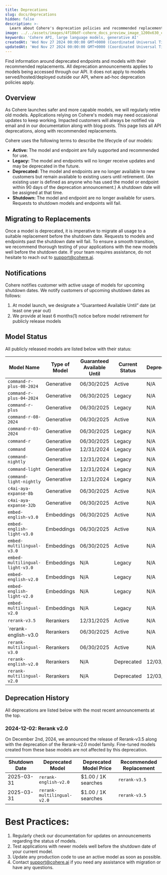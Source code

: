 ```yaml
---
title: Deprecations
slug: docs/deprecations
hidden: false
description: >-
  Learn about Cohere's deprecation policies and recommended replacements
image: ../../assets/images/4f186df-cohere_docs_preview_image_1200x630_copy.jpg
keywords: 'Cohere API, large language models, generative AI'
createdAt: 'Wed Nov 27 2024 00:00:00 GMT+0000 (Coordinated Universal Time)'
updatedAt: 'Wed Nov 27 2024 00:00:00 GMT+0000 (Coordinated Universal Time)'
---
```

Find information around deprecated endpoints and models with their recommended replacements. All deprecation announcements applies to models being accessed through our API. It does not apply to models served/hosted/deployed outside our API, where ad-hoc deprecation policies apply.

## Overview
As Cohere launches safer and more capable models, we will regularly retire old models. Applications relying on Cohere's models may need occasional updates to keep working. Impacted customers will always be notified via email and in our documentation along with blog posts.
This page lists all API deprecations, along with recommended replacements. 

Cohere uses the following terms to describe the lifecycle of our models: 
- **Active:** The model and endpoint are fully supported and recommended for use. 
- **Legacy:** The model and endpoints will no longer receive updates and may be deprecated in the future.
- **Deprecated:** The model and endpoints are no longer available to new customers but remain available to existing users until retirement. (An existing user is defined as anyone who has used the model or endpoint within 90 days of the deprecation announcement.) A shutdown date will be assigned at that time.
- **Shutdown:** The model and endpoint are no longer available for users. Requests to shutdown models and endpoints will fail.

## Migrating to Replacements
Once a model is deprecated, it is imperative to migrate all usage to a suitable replacement before the shutdown date. Requests to models and endpoints past the shutdown date will fail. 
To ensure a smooth transition, we recommend thorough testing of your applications with the new models well before the shutdown date. If your team requires assistance, do not hesitate to reach out to support@cohere.ai.

## Notifications
Cohere notifies customer with active usage of models for upcoming shutdown dates. We notify customers of upcoming shutdown dates as follows: 

1. At model launch, we designate a “Guaranteed Available Until” date (at least one year out) 
2. We provide at least 6 months(1) notice before model retirement for publicly release models

## Model Status
All publicly released models are listed below with their status:

| Model Name                                  | Type of Model | Guaranteed Available Until | Current Status | Deprecated | Shutdown |
| ------------------------------------------- | ------------- | -------------------------- | -------------- |----------- | -------- |
| `command-r-plus-08-2024`                    | Generative    | 06/30/2025                 | Active         | N/A        | N/A      |
| `command-r-plus-04-2024`                    | Generative    | 06/30/2025                 | Legacy         | N/A        | N/A      |
| `command-r-plus`                            | Generative    | 06/30/2025                 | Legacy         | N/A        | N/A      |
| `command-r-08-2024`                         | Generative    | 06/30/2025                 | Active         | N/A        | N/A      |
| `command-r-03-2024`                         | Generative    | 06/30/2025                 | Legacy         | N/A        | N/A      |
| `command-r`                                 | Generative    | 06/30/2025                 | Legacy         | N/A        | N/A      |
| `command`                                   | Generative    | 12/31/2024                 | Legacy         | N/A        | N/A      |
| `command-nightly`                           | Generative    | 12/31/2024                 | Legacy         | N/A        | N/A      |
| `command-light`                             | Generative    | 12/31/2024                 | Legacy         | N/A        | N/A      |
| `command-light-nightly`                     | Generative    | 12/31/2024                 | Legacy         | N/A        | N/A      |
| `c4ai-aya-expanse-8b`                       | Generative    | 06/30/2025                 | Active         | N/A        | N/A      |
| `c4ai-aya-expanse-32b`                      | Generative    | 06/30/2025                 | Active         | N/A        | N/A      |
| `embed-english-v3.0`                        | Embeddings    | 06/30/2025                 | Active         | N/A        | N/A      |
| `embed-english-light-v3.0`                  | Embeddings    | 06/30/2025                 | Active         | N/A        | N/A      |
| `embed-multilingual-v3.0`                   | Embeddings    | 06/30/2025                 | Active         | N/A        | N/A      |
| `embed-multilingual-light-v3.0`             | Embeddings    | N/A                        | Legacy         | N/A        | N/A      |
| `embed-english-v2.0`                        | Embeddings    | N/A                        | Legacy         | N/A        | N/A      |
| `embed-english-light-v2.0`                  | Embeddings    | N/A                        | Legacy         | N/A        | N/A      |
| `embed-multilingual-v2.0`                   | Embeddings    | N/A                        | Legacy         | N/A        | N/A      |
| `rerank-v3.5`                               | Rerankers     | 12/31/2025                 | Active         | N/A        | N/A      |
| `rerank-english-v3.0                        | Rerankers     | 06/30/2025                 | Active         | N/A        | N/A      |
| `rerank-multilingual-v3.0`                  | Rerankers     | 06/30/2025                 | Active         | N/A        | N/A      |
| `rerank-english-v2.0`                       | Rerankers     | N/A                        | Deprecated     | 12/03/24   | 03/31/25 |
| `rerank-multilingual-v2.0`                  | Rerankers     | N/A                        | Deprecated     | 12/03/24   | 03/31/25 |

## Deprecation History
All deprecations are listed below with the most recent announcements at the top.

### 2024-12-02: Rerank v2.0
On December 2nd, 2024, we announced the release of Rerank-v3.5 along with the deprecation of the Rerank-v2.0 model family. 
Fine-tuned models created from these base models are not affected by this deprecation.

| Shutdown Date| Deprecated Model| Deprecated Model Price| Recommended Replacement|
|--------------|-----------------|-----------------------|------------------------|
| 2025-03-31 | `rerank-english-v2.0` | $1.00 / 1K searches | `rerank-v3.5`|
| 2025-03-31 | `rerank-multilingual-v2.0` | $1.00 / 1K searches | `rerank-v3.5`|

# Best Practices: 
1. Regularly check our documentation for updates on announcements regarding the status of models.
2. Test applications with newer models well before the shutdown date of your current model.
3. Update any production code to use an active model as soon as possible.
4. Contact support@cohere.ai if you need any assistance with migration or have any questions. 